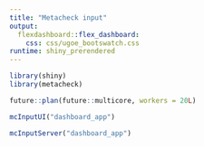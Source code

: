 ```yaml
---
title: "Metacheck input"
output: 
  flexdashboard::flex_dashboard:
    css: css/ugoe_bootswatch.css
runtime: shiny_prerendered
---
```


```r
library(shiny)
library(metacheck)
```

```r
future::plan(future::multicore, workers = 20L)
```


```r
mcInputUI("dashboard_app")
```

```r
mcInputServer("dashboard_app")
```
